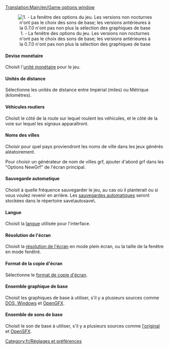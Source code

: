 [[Translation:Main/en/Game options window]]{{en/-}}{{fr/Table des matières}}
<center>[[File:fr/game options.png|center|none|frame|1. - La fenêtre des options du jeu. Les versions non nocturnes n'ont pas le choix des sons de base; les versions antérieures à la 0.7.0 n'ont pas non plus la sélection des graphiques de base]]</center>

====Devise monétaire====
Choisit l'[[Main/fr/Monnaie|unité monétaire]] pour le jeu.

====Unités de distance====
Sélectionne les unités de distance entre Impérial (miles) ou Métrique (kilomètres).

====Véhicules routiers====
Choisit le côté de la route sur lequel roulent les véhicules, et le côté de la voie sur lequel les signaux apparaîtront.

====Noms des villes====
Choisir pour quel pays proviendront les noms de ville dans les jeux générés aléatoirement.

Pour choisir un générateur de nom de villes grf, ajouter d'abord grf dans les "Options NewGrf" de l'écran principal.

====Sauvegarde automatique====
Choisit à quelle fréquence sauvegarder le jeu, au cas où il planterait ou si vous voulez revenir en arrière. Les [[Main/fr/Sauvegarde automatique|sauvegardes automatiques]] seront stockées dans le répertoire save\autosave\.

====Langue====
Choisit la [[Main/fr/Langue|langue]] utilisée pour l'interface.

====Résolution de l'écran====
Choisit la [[Main/fr/Résolution|résolution de l'écran]] en mode plein écran, ou la taille de la fenêtre en mode fenêtré.

====Format de la copie d'écran====
Sélectionne le [[Main/fr/Format de copie d'écran|format de copie d'écran]].

====Ensemble graphique de base====
Choisit les graphiques de base à utiliser, s'il y a plusieurs sources comme [[Main/en/FAQ d'installation/Fr#Quels fichiers sont nécessaires de TTD.3F|DOS, Windows]] et [[Main/fr/Remplacement de graphiques|OpenGFX]].

====Ensemble de sons de base====
Choisit le son de base à utiliser, s'il y a plusieurs sources comme [[Main/en/FAQ d'installation/Fr#Quels fichiers sont nécessaires de TTD.3F|l'original]] et  [[Main/fr/Remplacement des effets sonores|OpenSFX]].


[[Category:fr/Réglages et préférences]]